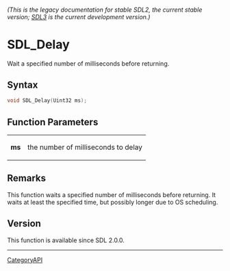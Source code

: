 ====== (This is the legacy documentation for stable SDL2, the current stable version; [https://wiki.libsdl.org/SDL3/ SDL3] is the current development version.) ======
= SDL_Delay =

Wait a specified number of milliseconds before returning.

== Syntax ==

<syntaxhighlight lang='c'>
void SDL_Delay(Uint32 ms);
</syntaxhighlight>

== Function Parameters ==

{|
|'''ms'''
|the number of milliseconds to delay
|}

== Remarks ==

This function waits a specified number of milliseconds before returning. It
waits at least the specified time, but possibly longer due to OS
scheduling.

== Version ==

This function is available since SDL 2.0.0.

----
[[CategoryAPI]]


